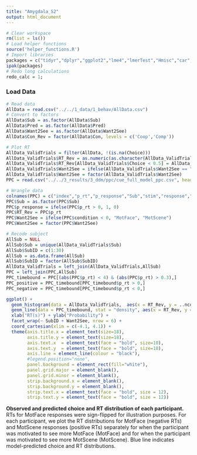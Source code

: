 ```yaml
---
title: "Amygdala_S2"
output: html_document
---
```


```r
# Clear workspace
rm(list = ls())
# Load helper functions
source('helper_functions.R')
# Import libraries
packages = c("tidyr","dplyr","ggplot2","lme4","lmerTest","Hmisc","car","lmtest","Rarity","cowplot")
ipak(packages)
# Redo long calculations
redo_calc = 1;
```

### Load Data
```r
# Read data
AllData = read.csv("../../1_data/1_behav/AllData.csv")
# Convert to factors
AllData$Sub = as.factor(AllData$Sub)
AllData$Pred = as.factor(AllData$Pred)
AllData$Want2See = as.factor(AllData$Want2See)
AllData$Con_Rev = factor(AllData$Con, levels = c('Coop','Comp'))
```


```r
# Plot RT
AllData_ValidTrials = filter(AllData, !(is.na(Choice)))
AllData_ValidTrials$RT_Rev = as.numeric(as.character(AllData_ValidTrials$RT))
AllData_ValidTrials$RT_Rev[AllData_ValidTrials$Choice < 0.5] = AllData_ValidTrials$RT_Rev[AllData_ValidTrials$Choice < 0.5] * - 1
AllData_ValidTrials$Want2See = ifelse(AllData_ValidTrials$Want2See == "0", "MotFace", "MotScene")
AllData_ValidTrials$Want2See = factor(AllData_ValidTrials$Want2See)
PPC = read.csv("../../3_results/3_ddm/ppc/cue_full_model_ppc.csv", header = F)

# Wrangle data
colnames(PPC) = c("index","p_rt","p_response","Sub","stim","response","rt","condition","mot_con")
PPC$Sub = as.factor(PPC$Sub)
PPC$p_response = ifelse(PPC$p_rt > 0, 1, 0)
PPC$RT_Rev = PPC$p_rt
PPC$Want2See = ifelse(PPC$condition < 0, "MotFace", "MotScene")
PPC$Want2See = factor(PPC$Want2See)

# Recode subject
AllSub = NULL
AllSub$Sub = unique(AllData_ValidTrials$Sub)
AllSub$SubID = c(1:30)
AllSub = as.data.frame(AllSub)
AllSub$SubID = factor(AllSub$SubID)
AllData_ValidTrials = left_join(AllData_ValidTrials,AllSub)
PPC = left_join(PPC,AllSub)
PPC_timebound = PPC[(abs(PPC$p_rt) < 4) & (abs(PPC$p_rt) > 0.3),]
PPC_positive = PPC_timebound[PPC_timebound$p_rt > 0,]
PPC_negative = PPC_timebound[PPC_timebound$p_rt < 0,]

ggplot() + 
  geom_histogram(data = AllData_ValidTrials,  aes(x = RT_Rev, y = ..ncount..)) +
  geom_line(data = PPC_timebound, stat = "density", aes(x = RT_Rev, y = ..scaled..), size = 1.5, color='red', alpha = 0.6) +
  xlab("RT(s)") + ylab("Probability") +
  facet_wrap(~ SubID + Want2See, nrow = 6) +
  coord_cartesian(xlim = c(-4.1, 4.1)) +
  theme(axis.title.x = element_text(size=18),
        axis.title.y = element_text(size=18),
        axis.text.x  = element_text(face = "bold", size=10),
        axis.text.y  = element_text(face = "bold", size=10),
        axis.line = element_line(colour = "black"),
        #legend.position="none",
        panel.background = element_rect(fill="white"),
        panel.grid.major = element_blank(), 
        panel.grid.minor = element_blank(),
        strip.background.x = element_blank(),
        strip.background.y = element_blank(),
        strip.text.x = element_text(face = "bold", size = 12),
        strip.text.y = element_text(face = "bold", size = 12))
```
**Observed and predicted choice and RT distribution of each participant.** RTs for MotFace responses were sign-flipped for illustration purposes. For each participant, we plot the RT distributions for MotFace (negative RTs) and MotScene responses (positive RTs) separately for when the participant was motivated to see more MotFace (MotFace) and for when the participant was motivated to see more MotScene (MotScene). Blue line indicates model-predicted choice and RT distributions.
